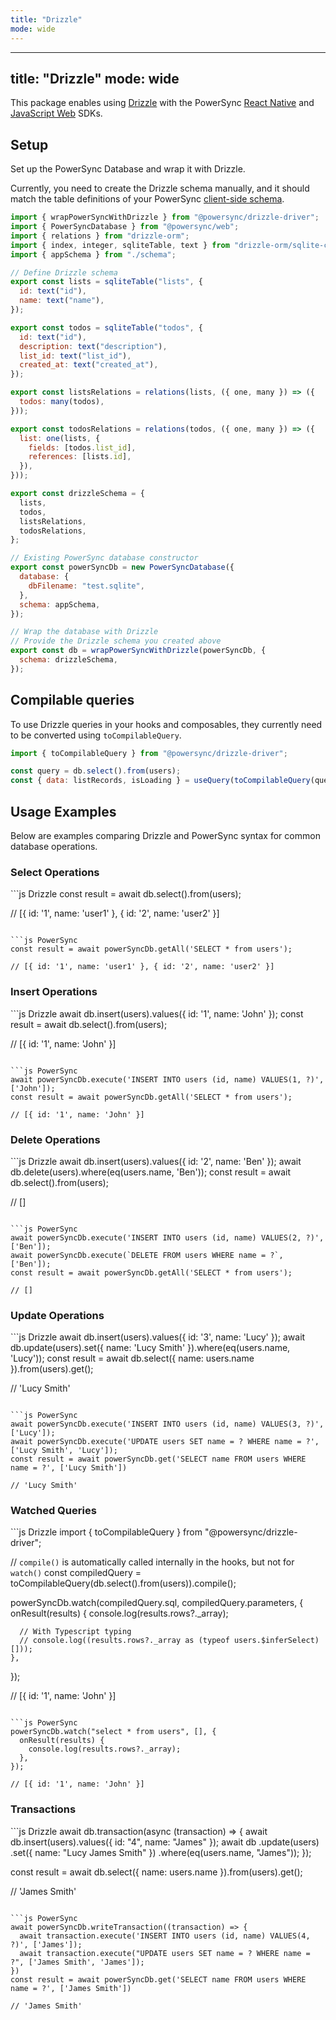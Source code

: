 ```yaml
---
title: "Drizzle"
mode: wide
---
```


***

title: "Drizzle"
mode: wide
----------

<Card title="npm: @powersync/drizzle-driver" icon="npm" href="https://www.npmjs.com/package/@powersync/drizzle-driver" horizontal />

This package enables using [Drizzle](https://orm.drizzle.team/) with the PowerSync [React Native](/client-sdk-references/react-native-and-expo) and [JavaScript Web](/client-sdk-references/javascript-web) SDKs.

## Setup

Set up the PowerSync Database and wrap it with Drizzle.

Currently, you need to create the Drizzle schema manually, and it should match the table definitions of your PowerSync [client-side schema](/installation/client-side-setup/define-your-schema).

```js
import { wrapPowerSyncWithDrizzle } from "@powersync/drizzle-driver";
import { PowerSyncDatabase } from "@powersync/web";
import { relations } from "drizzle-orm";
import { index, integer, sqliteTable, text } from "drizzle-orm/sqlite-core";
import { appSchema } from "./schema";

// Define Drizzle schema
export const lists = sqliteTable("lists", {
  id: text("id"),
  name: text("name"),
});

export const todos = sqliteTable("todos", {
  id: text("id"),
  description: text("description"),
  list_id: text("list_id"),
  created_at: text("created_at"),
});

export const listsRelations = relations(lists, ({ one, many }) => ({
  todos: many(todos),
}));

export const todosRelations = relations(todos, ({ one, many }) => ({
  list: one(lists, {
    fields: [todos.list_id],
    references: [lists.id],
  }),
}));

export const drizzleSchema = {
  lists,
  todos,
  listsRelations,
  todosRelations,
};

// Existing PowerSync database constructor
export const powerSyncDb = new PowerSyncDatabase({
  database: {
    dbFilename: "test.sqlite",
  },
  schema: appSchema,
});

// Wrap the database with Drizzle
// Provide the Drizzle schema you created above
export const db = wrapPowerSyncWithDrizzle(powerSyncDb, {
  schema: drizzleSchema,
});
```

## Compilable queries

To use Drizzle queries in your hooks and composables, they currently need to be converted using `toCompilableQuery`.

```js
import { toCompilableQuery } from "@powersync/drizzle-driver";

const query = db.select().from(users);
const { data: listRecords, isLoading } = useQuery(toCompilableQuery(query));
```

## Usage Examples

Below are examples comparing Drizzle and PowerSync syntax for common database operations.

### Select Operations

<CodeGroup>
  ```js Drizzle
  const result = await db.select().from(users);

  // [{ id: '1', name: 'user1' }, { id: '2', name: 'user2' }]

  ```

  ```js PowerSync
  const result = await powerSyncDb.getAll('SELECT * from users');

  // [{ id: '1', name: 'user1' }, { id: '2', name: 'user2' }]

  ```
</CodeGroup>

### Insert Operations

<CodeGroup>
  ```js Drizzle
  await db.insert(users).values({ id: '1', name: 'John' });
  const result = await db.select().from(users);

  // [{ id: '1', name: 'John' }]

  ```

  ```js PowerSync
  await powerSyncDb.execute('INSERT INTO users (id, name) VALUES(1, ?)', ['John']);
  const result = await powerSyncDb.getAll('SELECT * from users');

  // [{ id: '1', name: 'John' }]

  ```
</CodeGroup>

### Delete Operations

<CodeGroup>
  ```js Drizzle
  await db.insert(users).values({ id: '2', name: 'Ben' });
  await db.delete(users).where(eq(users.name, 'Ben'));
  const result = await db.select().from(users);

  // []

  ```

  ```js PowerSync
  await powerSyncDb.execute('INSERT INTO users (id, name) VALUES(2, ?)', ['Ben']);
  await powerSyncDb.execute(`DELETE FROM users WHERE name = ?`, ['Ben']);
  const result = await powerSyncDb.getAll('SELECT * from users');

  // []

  ```
</CodeGroup>

### Update Operations

<CodeGroup>
  ```js Drizzle
  await db.insert(users).values({ id: '3', name: 'Lucy' });
  await db.update(users).set({ name: 'Lucy Smith' }).where(eq(users.name, 'Lucy'));
  const result = await db.select({ name: users.name }).from(users).get();

  // 'Lucy Smith'

  ```

  ```js PowerSync
  await powerSyncDb.execute('INSERT INTO users (id, name) VALUES(3, ?)', ['Lucy']);
  await powerSyncDb.execute('UPDATE users SET name = ? WHERE name = ?', ['Lucy Smith', 'Lucy']);
  const result = await powerSyncDb.get('SELECT name FROM users WHERE name = ?', ['Lucy Smith'])

  // 'Lucy Smith'

  ```
</CodeGroup>



### Watched Queries

<CodeGroup>
  ```js Drizzle
  import { toCompilableQuery } from "@powersync/drizzle-driver";

  // `compile()` is automatically called internally in the hooks, but not for `watch()`
  const compiledQuery = toCompilableQuery(db.select().from(users)).compile();

  powerSyncDb.watch(compiledQuery.sql, compiledQuery.parameters, {
    onResult(results) {
      console.log(results.rows?._array);

      // With Typescript typing
      // console.log((results.rows?._array as (typeof users.$inferSelect)[]));
    },
  });

  // [{ id: '1', name: 'John' }]
  ```

  ```js PowerSync
  powerSyncDb.watch("select * from users", [], {
    onResult(results) {
      console.log(results.rows?._array);
    },
  });

  // [{ id: '1', name: 'John' }]
  ```
</CodeGroup>

### Transactions

<CodeGroup>
  ```js Drizzle
  await db.transaction(async (transaction) => {
    await db.insert(users).values({ id: "4", name: "James" });
    await db
      .update(users)
      .set({ name: "Lucy James Smith" })
      .where(eq(users.name, "James"));
  });

  const result = await db.select({ name: users.name }).from(users).get();

  // 'James Smith'
  ```

  ```js PowerSync
  await powerSyncDb.writeTransaction((transaction) => {
    await transaction.execute('INSERT INTO users (id, name) VALUES(4, ?)', ['James']);
    await transaction.execute("UPDATE users SET name = ? WHERE name = ?", ['James Smith', 'James']);
  })
  const result = await powerSyncDb.get('SELECT name FROM users WHERE name = ?', ['James Smith'])

  // 'James Smith'

  ```
</CodeGroup>